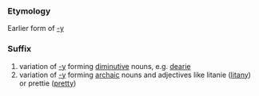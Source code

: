 ===Etymology===
Earlier form of [[-y]]

===Suffix===
#variation of [[-y]] forming [[diminutive]] nouns, e.g. [[dearie]]
#variation of [[-y]] forming [[archaic]] nouns and adjectives like litanie ([[litany]]) or prettie ([[pretty]])